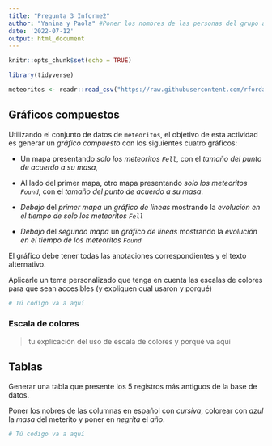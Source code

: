 ---
title: "Pregunta 3 Informe2"
author: "Yanina y Paola" #Poner los nombres de las personas del grupo aquí
date: '2022-07-12'
output: html_document
---

```{r setup, include=FALSE}
knitr::opts_chunk$set(echo = TRUE)

library(tidyverse)

meteoritos <- readr::read_csv("https://raw.githubusercontent.com/rfordatascience/tidytuesday/master/data/2019/2019-06-11/meteorites.csv")

```

## Gráficos compuestos

Utilizando el conjunto de datos de `meteoritos`, el objetivo de esta actividad es generar un _gráfico compuesto_ con los siguientes cuatro gráficos:

* Un mapa presentando _solo los meteoritos `Fell`_, con el _tamaño del punto de acuerdo a su masa_,

* Al lado del primer mapa, otro mapa presentando _solo los meteoritos `Found`_, con el _tamaño del punto de acuerdo a su masa_.

* _Debajo_ del _primer mapa_ un _gráfico de lineas_ mostrando la _evolución en el tiempo de solo los meteoritos `Fell`_

* _Debajo_ del _segundo mapa_ un _gráfico de lineas_ mostrando la _evolución en el tiempo de los meteoritos `Found`_


El gráfico debe tener todas las anotaciones correspondientes y el texto alternativo.

Aplicarle un tema personalizado que tenga en cuenta las escalas de colores para que sean accesibles (y expliquen cual usaron y porqué)

```{r}
# Tú codigo va a aquí
```


### Escala de colores

> tu explicación del uso de escala de colores y porqué va aquí


## Tablas

Generar una tabla que presente los 5 registros más antiguos de la base de datos.  

Poner los nobres de las columnas en español con _cursiva_, colorear con _azul_ la _masa_ del meterito y poner en _negrita_ el _año_.


```{r}
# Tú codigo va a aquí
```

